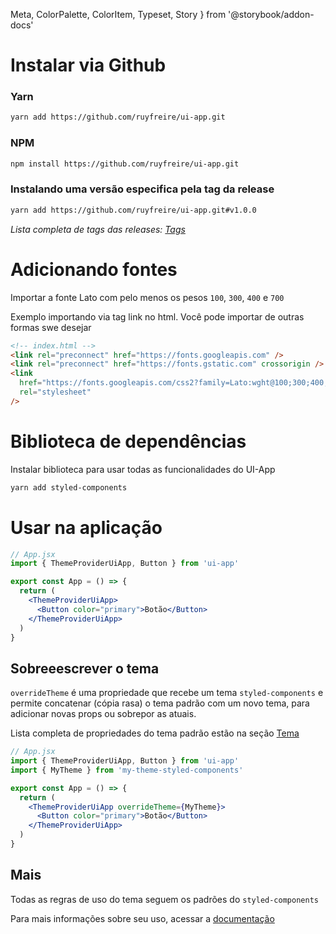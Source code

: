   Meta,
  ColorPalette,
  ColorItem,
  Typeset,
  Story
} from '@storybook/addon-docs'

<Meta title="_Introdução/Como Usar" />

# Instalar via Github

### Yarn

```bash
yarn add https://github.com/ruyfreire/ui-app.git
```

### NPM

```bash
npm install https://github.com/ruyfreire/ui-app.git
```

### Instalando uma versão especifica pela tag da release

```bash
yarn add https://github.com/ruyfreire/ui-app.git#v1.0.0
```

_Lista completa de tags das releases: [Tags](https://github.com/ruyfreire/ui-app/tags)_

# Adicionando fontes

Importar a fonte Lato com pelo menos os pesos `100`, `300`, `400` e `700`

Exemplo importando via tag link no html. Você pode importar de outras formas swe desejar

```html
<!-- index.html -->
<link rel="preconnect" href="https://fonts.googleapis.com" />
<link rel="preconnect" href="https://fonts.gstatic.com" crossorigin />
<link
  href="https://fonts.googleapis.com/css2?family=Lato:wght@100;300;400;700&display=swap"
  rel="stylesheet"
/>
```

# Biblioteca de dependências

Instalar biblioteca para usar todas as funcionalidades do UI-App

```bash
yarn add styled-components
```

# Usar na aplicação

```jsx
// App.jsx
import { ThemeProviderUiApp, Button } from 'ui-app'

export const App = () => {
  return (
    <ThemeProviderUiApp>
      <Button color="primary">Botão</Button>
    </ThemeProviderUiApp>
  )
}
```

## Sobreeescrever o tema

`overrideTheme` é uma propriedade que recebe um tema `styled-components` e permite concatenar (cópia rasa) o tema padrão com um novo tema, para adicionar novas props ou sobrepor as atuais.

Lista completa de propriedades do tema padrão estão na seção [Tema](/story/introdução-tema--page)

```jsx
// App.jsx
import { ThemeProviderUiApp, Button } from 'ui-app'
import { MyTheme } from 'my-theme-styled-components'

export const App = () => {
  return (
    <ThemeProviderUiApp overrideTheme={MyTheme}>
      <Button color="primary">Botão</Button>
    </ThemeProviderUiApp>
  )
}
```

## Mais

Todas as regras de uso do tema seguem os padrões do `styled-components`

Para mais informações sobre seu uso, acessar a [documentação](https://github.com/styled-components/styled-components)
